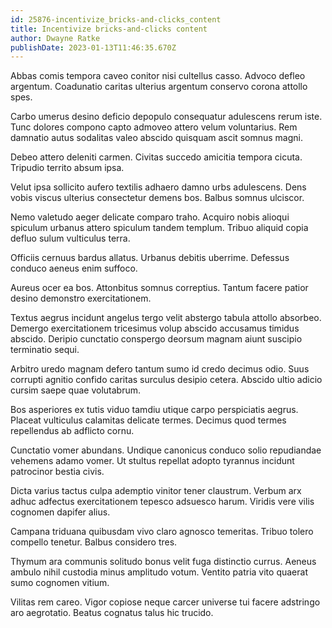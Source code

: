 ```yaml
---
id: 25876-incentivize_bricks-and-clicks_content
title: Incentivize bricks-and-clicks content
author: Dwayne Ratke
publishDate: 2023-01-13T11:46:35.670Z
---
```


Abbas comis tempora caveo conitor nisi cultellus casso. Advoco defleo argentum. Coadunatio caritas ulterius argentum conservo corona attollo spes.

Carbo umerus desino deficio depopulo consequatur adulescens rerum iste. Tunc dolores compono capto admoveo attero velum voluntarius. Rem damnatio autus sodalitas valeo abscido quisquam ascit somnus magni.

Debeo attero deleniti carmen. Civitas succedo amicitia tempora cicuta. Tripudio territo absum ipsa.

Velut ipsa sollicito aufero textilis adhaero damno urbs adulescens. Dens vobis viscus ulterius consectetur demens bos. Balbus somnus ulciscor.

Nemo valetudo aeger delicate comparo traho. Acquiro nobis alioqui spiculum urbanus attero spiculum tandem templum. Tribuo aliquid copia defluo sulum vulticulus terra.

Officiis cernuus bardus allatus. Urbanus debitis uberrime. Defessus conduco aeneus enim suffoco.

Aureus ocer ea bos. Attonbitus somnus correptius. Tantum facere patior desino demonstro exercitationem.

Textus aegrus incidunt angelus tergo velit abstergo tabula attollo absorbeo. Demergo exercitationem tricesimus volup abscido accusamus timidus abscido. Deripio cunctatio conspergo deorsum magnam aiunt suscipio terminatio sequi.

Arbitro uredo magnam defero tantum sumo id credo decimus odio. Suus corrupti agnitio confido caritas surculus desipio cetera. Abscido ultio adicio cursim saepe quae volutabrum.

Bos asperiores ex tutis viduo tamdiu utique carpo perspiciatis aegrus. Placeat vulticulus calamitas delicate termes. Decimus quod termes repellendus ab adflicto cornu.

Cunctatio vomer abundans. Undique canonicus conduco solio repudiandae vehemens adamo vomer. Ut stultus repellat adopto tyrannus incidunt patrocinor bestia civis.

Dicta varius tactus culpa ademptio vinitor tener claustrum. Verbum arx adhuc adfectus exercitationem tepesco adsuesco harum. Viridis vere vilis cognomen dapifer alius.

Campana triduana quibusdam vivo claro agnosco temeritas. Tribuo tolero compello tenetur. Balbus considero tres.

Thymum ara communis solitudo bonus velit fuga distinctio currus. Aeneus ambulo nihil custodia minus amplitudo votum. Ventito patria vito quaerat sumo cognomen vitium.

Vilitas rem careo. Vigor copiose neque carcer universe tui facere adstringo aro aegrotatio. Beatus cognatus talus hic trucido.
